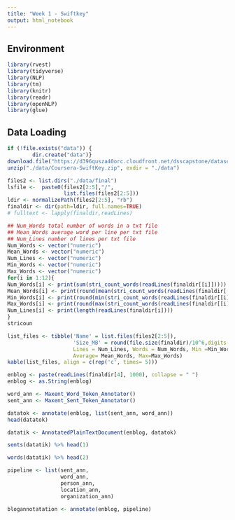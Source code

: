```yaml
---
title: "Week 1 - Swiftkey"
output: html_notebook
---
```


## Environment

```r
library(rvest)
library(tidyverse)
library(NLP)
library(tm)
library(knitr)
library(readr)
library(openNLP)
library(glue)
```

## Data Loading

```r
if (!file.exists("data")) {
        dir.create("data")}
download.file("https://d396qusza40orc.cloudfront.net/dsscapstone/dataset/Coursera-SwiftKey.zip", destfile = "./data/Coursera-SwiftKey.zip")
unzip("./data/Coursera-SwiftKey.zip", exdir = "./data")
```



```r
files2 <- list.dirs("./data/final")
lsfile <-  paste0(files2[2:5],"/",
                  list.files(files2[2:5]))
ldir <- normalizePath(files2[2:5], "rb")
finaldir <- dir(path=ldir, full.names=TRUE)
# fulltext <- lapply(finaldir,readLines)
```


```r
## Num_Words total number of words in a txt file
## Mean_Words average word per line per txt file
## Num_Lines number of lines per txt file
Num_Words <- vector("numeric")
Mean_Words <- vector("numeric")
Num_Lines <- vector("numeric")
Min_Words <- vector("numeric")
Max_Words <- vector("numeric")
for(i in 1:12){
Num_Words[i] <- print(sum(stri_count_words(readLines(finaldir[[i]]))))
Mean_Words[i] <- print(round(mean(stri_count_words(readLines(finaldir[[i]])))),digits=2)
Min_Words[i] <- print(round(min(stri_count_words(readLines(finaldir[[i]])))),digits=2)
Max_Words[i] <- print(round(max(stri_count_words(readLines(finaldir[[i]])))),digits=2)
Num_Lines[i] <- print(length(readLines(finaldir[i])))
}
stricoun
```


```r
list_files <- tibble('Name' = list.files(files2[2:5]), 
                     'Size_MB' = round(file.size(finaldir)/10^6,digits =2),
                     Lines = Num_Lines, Words = Num_Words, Min =Min_Words,
                     Average= Mean_Words, Max=Max_Words)
kable(list_files, align = c(rep('c', times= 5)))
```

```r
enblog <- paste(readLines(finaldir[4], 1000), collapse = " ")
enblog <- as.String(enblog)
```


```r
word_ann <- Maxent_Word_Token_Annotator()
sent_ann <- Maxent_Sent_Token_Annotator()
```


```r
datatok <- annotate(enblog, list(sent_ann, word_ann))
head(datatok)

datatik <- AnnotatedPlainTextDocument(enblog, datatok)

sents(datatik) %>% head(1)
```
```r
words(datatik) %>% head(2)
```

```r
pipeline <- list(sent_ann,
                 word_ann,
                 person_ann,
                 location_ann,
                 organization_ann)

blogannotatation <- annotate(enblog, pipeline)
```

